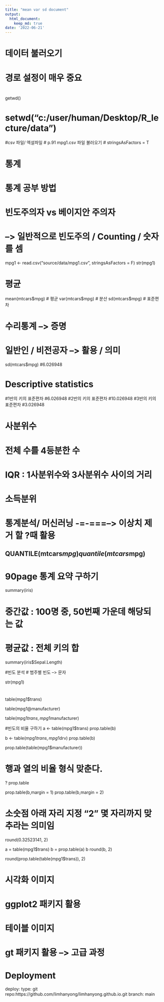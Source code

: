 ```yaml
---
title: "mean var sd document"
output:
  html_document:
    keep_md: true
date: '2022-06-21'
---
```


# 데이터 불러오기 
# 경로 설정이 매우 중요
#
getwd()

# setwd("c:/user/human/Desktop/R_lecture/data")

#csv 파일/ 엑설파일
# p.91 mpg1.csv 파일 불러오기
# stringsAsFactors = T

# 통계
# 통계 공부 방법
# 빈도주의자 vs 베이지안 주의자
# --> 일반적으로 빈도주의 / Counting / 숫자를 셈


mpg1 <- read.csv("source/data/mpg1.csv", stringsAsFactors = F)
str(mpg1)

# 평균

mean(mtcars$mpg) # 평균
var(mtcars$mpg)  # 분산
sd(mtcars$mpg) # 표준편차

# 수리통계 --> 증명
# 일반인 / 비전공자 --> 활용 / 의미
sd(mtcars$mpg) #6.026948

# Descriptive statistics



#1반의 키의 표준편차 #6.026948
#2반의 키의 표준편차 #10.026948
#3반의 키의 표준편차 #3.026948

# 사분위수
# 전체 수를 4등분한 수
# IQR : 1사분위수와 3사분위수 사이의 거리
# 소득분위
# 통계분석/ 머신러닝   -=-===--> 이상치 제거 할 ?때 활용

## QUANTILE(mtcars$mpg)
quantile(mtcars$mpg)

# 90page 통계 요약 구하기

summary(iris)

# 중간값 : 100명 중, 50번째 가운데 해당되는 값
# 평균값 : 전체 키의 합

summary(iris$Sepal.Length)


#빈도 분석
# 범주별 빈도 --> 문자

str(mpg1)

#
table(mpg1$trans)

table(mpg1@manufacturer)

table(mpg1$trans, mpg1$manufacturer)


#빈도의 비율 구하기
a <- table(mpg1$trans)
prop.table(b)

b <- table(mpg1$trans, mpg1$drv)
prop.table(b)

prop.table(table(mpg1$manufacturer))


# 행과 열의 비율 형식 맞춘다.
? prop.table

prop.table(b,margin = 1)
prop.table(b,margin = 2)


# 소숫점 아래 자리 지정 "2" 몇 자리까지 맞추라는 의미임
round(0.32523141, 2)

a = table(mpg1$trans)
b = prop.table(a)
b
round(b, 2)


round(prop.table(table(mpg1$trans)), 2)



# 시각화 이미지
# ggplot2 패키지 활용
# 
# 테이블 이미지
# gt 패키지 활용 --> 고급 과정

# Deployment
deploy:
  type: git
  repo:https://github.com/limhanyong/limhanyong.github.io.git
  branch: main


